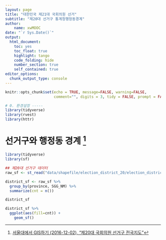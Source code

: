 ```yaml
---
layout: page
title: "대한민국 제21대 국회의원 선거"
subtitle: "제20대 선거구 통계청행정동경계"
author:
    name: xwMOOC
date: "`r Sys.Date()`"
output:
  html_document: 
    toc: yes
    toc_float: true
    highlight: tango
    code_folding: hide
    number_section: true
    self_contained: true
editor_options: 
  chunk_output_type: console
---
```


```r
knitr::opts_chunk$set(echo = TRUE, message=FALSE, warning=FALSE,
                      comment="", digits = 3, tidy = FALSE, prompt = FALSE, fig.align = 'center')

# 0. 환경설정 -----
library(tidyverse)
library(rvest)
library(httr)

```

# 선거구와 행정동 경계 [^map-district] {#district-map}

[^map-district]: [서울대에서 GIS하기 (2016-12-02), "제20대 국회의원 선거구 전국지도"](https://snugis.tistory.com/127)


```r
library(tidyverse)
library(sf)

## 제20대 선거구 데이터
raw_sf <- st_read("data/shapefile/election_district_20/election_district_20.shp")

district_sf <- raw_sf %>% 
  group_by(province, SGG_NM) %>% 
  summarize(cnt = n())

district_sf
```

```r
district_sf %>% 
  ggplot(aes(fill=cnt)) +
    geom_sf()
```

